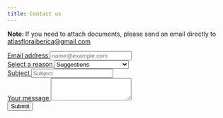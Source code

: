 ```yaml
---
title: Contact us
---
```


<p><strong>Note: </strong> If you need to attach documents, please send an email directly to <a href= "mailto:atlasfloraiberica@gmail.com">atlasfloraiberica@gmail.com</p>
<form action="https://formspree.io/f/xnqoelde" method="POST" enctype="multipart/form-data">
 <div class="form-group">
  <label for="FormControlInput1">Email address</label>
  <input type="email" name="_replyto" class="form-control" id="FormControlInput1" placeholder="name@example.com">
 </div>
 <div class="form-group">
  <label for="FormControlSelect1">Select a reason</label>
   <select class="form-control" id="FormControlSelect1" name="reason">
   <option>Suggestions</option>
   <option>Issues</option>
   <option>Cooperating in AFLIBER</option>
   <option>Other</option>
   </select>
 </div>
 <div class="form-group">
  <label for="inputAddress">Subject</label>
  <input type="text" class="form-control" id="inputSubject" name ="subject" placeholder="Subject">
 </div>
 <div class="form-group">
  <label for="FormControlTextarea1">Your message</label>
  <textarea class="form-control" id="FormControlTextarea1" rows="3" name="message"></textarea>
 </div>
 <button class="btn btn-primary shadow-none float-right" id="form-btn" type="submit">Submit</button>
</form>
